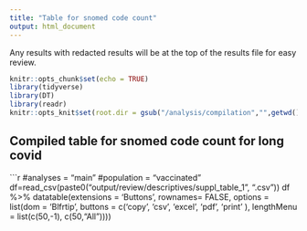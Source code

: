 ```yaml
---
title: "Table for snomed code count"
output: html_document
---
```


Any results with redacted results will be at the top of the results file for easy review.


```r
knitr::opts_chunk$set(echo = TRUE)
library(tidyverse)
library(DT)
library(readr)
knitr::opts_knit$set(root.dir = gsub("/analysis/compilation","",getwd()))
```

## Compiled table for snomed code count for long covid

```r
#analyses = "main"
#population = "vaccinated"
df=read_csv(paste0("output/review/descriptives/suppl_table_1", ".csv"))
df %>%
    datatable(extensions = 'Buttons', rownames= FALSE,
              options = list(dom = 'Blfrtip', 
                             buttons = c('copy', 'csv', 'excel', 'pdf', 'print' ),
                             lengthMenu = list(c(50,-1),
                                               c(50,"All"))))